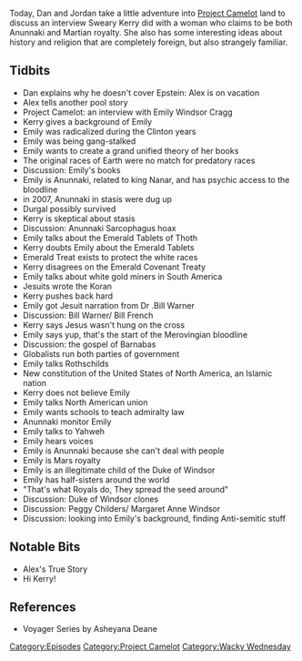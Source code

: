 {{DEFAULTSORT:
    #_EPISODE_0332:Anunnaki Stasis and Emerald Treaties
}}{{Episode
    | title           = Anunnaki Stasis and Emerald Treaties
    | caption         = Listen to this episode on [https://knowledgefight.libsyn.com/knowledge-fight-anunnaki-stasis-and-emerald-treaties Libsyn] [https://open.spotify.com/episode/5vqRUeoIldTaqaoAwWmnD1 Spotify], Read the [[Transcript/332: Anunnaki Stasis and Emerald Treaties|Unofficial Transcript]]
    | episodeNumber   = 332
    | length          = 01:35:57
    | airDate         = August 14, 2019
    | episodeType     = [[:Category:Project Camelot|Project Camelot]], [[:Category:Wacky Wednesday|Wacky Wednesday]]
    | appearance      = [[Kerry Cassidy]], [[Emily Windsor Cragg]], [[Asheyana Dean]], [[Bill Warner]], [[Bill French]], [[Peggy Childers]], [[Margaret Anne Windsor]]
    | oocDrop         = Where are you getting this information and why do you think it means anything?
    | previousEpisode = [[331: March 13-14, 2013]]
    | nextEpisode     = [[333: August 16, 2019]]
}}

{{Stub}}

Today, Dan and Jordan take a little adventure into [[Project Camelot]] land to discuss an interview Sweary Kerry did with a woman who claims to be both Anunnaki and Martian royalty. She also has some interesting ideas about history and religion that are completely foreign, but also strangely familiar.

==Tidbits==

*Dan explains why he doesn't cover Epstein: Alex is on vacation
*Alex tells another pool story
*Project Camelot: an interview with Emily Windsor Cragg
*Kerry gives a background of Emily
*Emily was radicalized during the Clinton years
*Emily was being gang-stalked
*Emily wants to create a grand unified theory of her books
*The original races of Earth were no match for predatory races
*Discussion: Emily's books
*Emily is Anunnaki, related to king Nanar, and has psychic access to the bloodline
*in 2007, Anunnaki in stasis were dug up
*Durgal possibly survived
*Kerry is skeptical about stasis
*Discussion: Anunnaki Sarcophagus hoax
*Emily talks about the Emerald Tablets of Thoth
*Kerry doubts Emily about the Emerald Tablets
*Emerald Treat exists to protect the white races
*Kerry disagrees on the Emerald Covenant Treaty
*Emily talks about white gold miners in South America
*Jesuits wrote the Koran
*Kerry pushes back hard
*Emily got Jesuit narration from Dr .Bill Warner
*Discussion: Bill Warner/ Bill French
*Kerry says Jesus wasn't hung on the cross
*Emily says yup, that's the start of the Merovingian bloodline
*Discussion: the gospel of Barnabas
*Globalists run both parties of government
*Emily talks Rothschilds
*New constitution of the United States of North America, an Islamic nation
*Kerry does not believe Emily
*Emily talks North American union
*Emily wants schools to teach admiralty law
*Anunnaki monitor Emily
*Emily talks to Yahweh
*Emily hears voices
*Emily is Anunnaki because she can't deal with people
*Emily is Mars royalty
*Emily is an illegitimate child of the Duke of Windsor
*Emily has half-sisters around the world
*"That's what Royals do, They spread the seed around"
*Discussion: Duke of Windsor clones
*Discussion: Peggy Childers/ Margaret Anne Windsor
*Discussion: looking into Emily's background, finding Anti-semitic stuff

==Notable Bits==

*Alex's True Story
*Hi Kerry!

==References==

*Voyager Series by Asheyana Deane

[[Category:Episodes]]
[[Category:Project Camelot]]
[[Category:Wacky Wednesday]]
